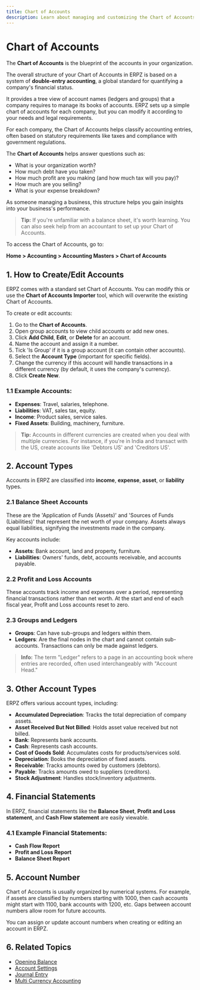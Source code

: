 ```yaml
---
title: Chart of Accounts
description: Learn about managing and customizing the Chart of Accounts in ERPZ, based on the system of double-entry accounting.
---
```


# Chart of Accounts

The **Chart of Accounts** is the blueprint of the accounts in your organization.

The overall structure of your Chart of Accounts in ERPZ is based on a system of **double-entry accounting**, a global standard for quantifying a company's financial status.

It provides a tree view of account names (ledgers and groups) that a company requires to manage its books of accounts. ERPZ sets up a simple chart of accounts for each company, but you can modify it according to your needs and legal requirements.

For each company, the Chart of Accounts helps classify accounting entries, often based on statutory requirements like taxes and compliance with government regulations.

The **Chart of Accounts** helps answer questions such as:

- What is your organization worth?
- How much debt have you taken?
- How much profit are you making (and how much tax will you pay)?
- How much are you selling?
- What is your expense breakdown?

As someone managing a business, this structure helps you gain insights into your business's performance.

> **Tip:** If you're unfamiliar with a balance sheet, it's worth learning. You can also seek help from an accountant to set up your Chart of Accounts.

To access the Chart of Accounts, go to:

**Home > Accounting > Accounting Masters > Chart of Accounts**

## 1. How to Create/Edit Accounts

ERPZ comes with a standard set Chart of Accounts. You can modify this or use the **Chart of Accounts Importer** tool, which will overwrite the existing Chart of Accounts.

To create or edit accounts:

1. Go to the **Chart of Accounts**.
2. Open group accounts to view child accounts or add new ones.
3. Click **Add Child**, **Edit**, or **Delete** for an account.
4. Name the account and assign it a number.
5. Tick 'Is Group' if it is a group account (it can contain other accounts).
6. Select the **Account Type** (important for specific fields).
7. Change the currency if this account will handle transactions in a different currency (by default, it uses the company's currency).
8. Click **Create New**.

### 1.1 Example Accounts:

- **Expenses**: Travel, salaries, telephone.
- **Liabilities**: VAT, sales tax, equity.
- **Income**: Product sales, service sales.
- **Fixed Assets**: Building, machinery, furniture.

> **Tip:** Accounts in different currencies are created when you deal with multiple currencies. For instance, if you're in India and transact with the US, create accounts like 'Debtors US' and 'Creditors US'.

## 2. Account Types

Accounts in ERPZ are classified into **income**, **expense**, **asset**, or **liability** types.

### 2.1 Balance Sheet Accounts

These are the 'Application of Funds (Assets)' and 'Sources of Funds (Liabilities)' that represent the net worth of your company. Assets always equal liabilities, signifying the investments made in the company.

Key accounts include:

- **Assets**: Bank account, land and property, furniture.
- **Liabilities**: Owners' funds, debt, accounts receivable, and accounts payable.

### 2.2 Profit and Loss Accounts

These accounts track income and expenses over a period, representing financial transactions rather than net worth. At the start and end of each fiscal year, Profit and Loss accounts reset to zero.

### 2.3 Groups and Ledgers

- **Groups**: Can have sub-groups and ledgers within them.
- **Ledgers**: Are the final nodes in the chart and cannot contain sub-accounts. Transactions can only be made against ledgers.

> **Info:** The term "Ledger" refers to a page in an accounting book where entries are recorded, often used interchangeably with "Account Head."

## 3. Other Account Types

ERPZ offers various account types, including:

- **Accumulated Depreciation**: Tracks the total depreciation of company assets.
- **Asset Received But Not Billed**: Holds asset value received but not billed.
- **Bank**: Represents bank accounts.
- **Cash**: Represents cash accounts.
- **Cost of Goods Sold**: Accumulates costs for products/services sold.
- **Depreciation**: Books the depreciation of fixed assets.
- **Receivable**: Tracks amounts owed by customers (debtors).
- **Payable**: Tracks amounts owed to suppliers (creditors).
- **Stock Adjustment**: Handles stock/inventory adjustments.

## 4. Financial Statements

In ERPZ, financial statements like the **Balance Sheet**, **Profit and Loss statement**, and **Cash Flow statement** are easily viewable.

### 4.1 Example Financial Statements:

- **Cash Flow Report**
- **Profit and Loss Report**
- **Balance Sheet Report**

## 5. Account Number

Chart of Accounts is usually organized by numerical systems. For example, if assets are classified by numbers starting with 1000, then cash accounts might start with 1100, bank accounts with 1200, etc. Gaps between account numbers allow room for future accounts.

You can assign or update account numbers when creating or editing an account in ERPZ.

## 6. Related Topics

- [Opening Balance]()
- [Account Settings]()
- [Journal Entry](.)
- [Multi Currency Accounting]()
